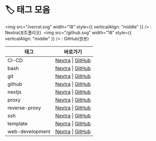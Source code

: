 # 🏷️ 태그 모음
<span><img src="/vercel.svg" width="18" style={{ verticalAlign: "middle" }} /> : Nextra(포트폴리오)&nbsp;&nbsp;<img src="/github.svg" width="18" style={{ verticalAlign: "middle" }} /> : GitHub(원본)</span>

| 태그 | 바로가기 |
|------|----------|
| CI-CD | [Nextra](/til/tags/CI-CD) \| [GitHub](https://github.com/MinHyeok-lee1/TIL/blob/main/tags/CI-CD.md) |
| bash | [Nextra](/til/tags/bash) \| [GitHub](https://github.com/MinHyeok-lee1/TIL/blob/main/tags/bash.md) |
| git | [Nextra](/til/tags/git) \| [GitHub](https://github.com/MinHyeok-lee1/TIL/blob/main/tags/git.md) |
| github | [Nextra](/til/tags/github) \| [GitHub](https://github.com/MinHyeok-lee1/TIL/blob/main/tags/github.md) |
| nextjs | [Nextra](/til/tags/nextjs) \| [GitHub](https://github.com/MinHyeok-lee1/TIL/blob/main/tags/nextjs.md) |
| proxy | [Nextra](/til/tags/proxy) \| [GitHub](https://github.com/MinHyeok-lee1/TIL/blob/main/tags/proxy.md) |
| reverse-proxy | [Nextra](/til/tags/reverse-proxy) \| [GitHub](https://github.com/MinHyeok-lee1/TIL/blob/main/tags/reverse-proxy.md) |
| ssh | [Nextra](/til/tags/ssh) \| [GitHub](https://github.com/MinHyeok-lee1/TIL/blob/main/tags/ssh.md) |
| template | [Nextra](/til/tags/template) \| [GitHub](https://github.com/MinHyeok-lee1/TIL/blob/main/tags/template.md) |
| web-development | [Nextra](/til/tags/web-development) \| [GitHub](https://github.com/MinHyeok-lee1/TIL/blob/main/tags/web-development.md) |

